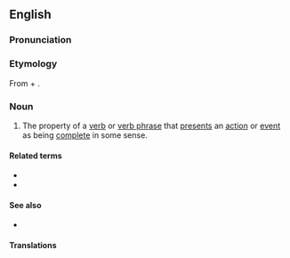 ==English==
{{wikipedia}}

===Pronunciation===
{{rfp|lang=en}}

===Etymology===
{{PIE root|en|kʷel}}
From {{term|telic}} + {{term|-ity}}.

===Noun===
{{en-noun|telicities}}

# {{lb|en|linguistics}} The property of a [[verb]] or [[verb phrase]] that [[present]]s an [[action]] or [[event]] as being [[complete]] in some sense.

====Related terms====
* {{l|en|telic}}
* {{l|en|atelic}}

====See also====
* {{l|en|resultativity}}

====Translations====
{{trans-top|presenting an action or event as complete}}
{{trans-mid}}
{{trans-bottom}}